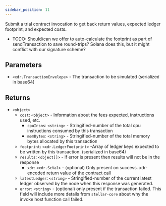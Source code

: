 ```yaml
---
sidebar_position: 11
---
```


Submit a trial contract invocation to get back return values, expected ledger footprint, and expected costs.

- TODO: Should/can we offer to auto-calculate the footprint as part of sendTransaction to save round-trips? Solana does this, but it might conflict with our signature scheme?

## Parameters

- `<xdr.TransactionEnvelope>` - The transaction to be simulated (serialized in base64)

## Returns

- `<object>`
  - `cost`: `<object>` - Information about the fees expected, instructions used, etc.
    - `cpuInsns`: `<string>` - Stringified-number of the total cpu instructions consumed by this transaction
    - `memBytes`: `<string>` - Stringified-number of the total memory bytes allocated by this transaction
  - `footprint`: `<xdr.LedgerFootprint>` -Array of ledger keys expected to be written by this transaction. (serialized in base64)
  - `results`: `<object[]>` - If error is present then results will not be in the response
    - `xdr`: `<xdr.ScVal>` - (optional) Only present on success. xdr-encoded return value of the contract call
  - `latestLedger`: `<string>` - Stringified-number of the current latest ledger observed by the node when this response was generated.
  - `error`: `<string>` - (optional) only present if the transaction failed. This field will include more details from `stellar-core` about why the invoke host function call failed.
